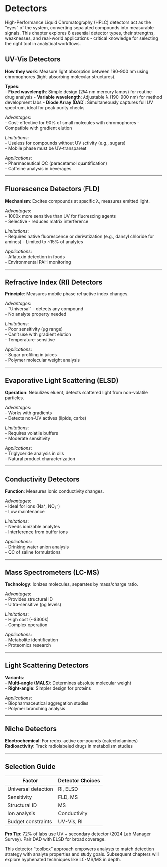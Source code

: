 # Detectors

 
High-Performance Liquid Chromatography (HPLC) detectors act as the "eyes" of the system, converting separated compounds into measurable signals. This chapter explores 8 essential detector types, their strengths, weaknesses, and real-world applications - critical knowledge for selecting the right tool in analytical workflows.

## UV-Vis Detectors  
**How they work**: Measure light absorption between 190-900 nm using chromophores (light-absorbing molecular structures).  

**Types**:  
- **Fixed wavelength**: Simple design (254 nm mercury lamps) for routine drug analysis
- **Variable wavelength**: Adjustable λ (190-900 nm) for method development labs
- **Diode Array (DAD)**: Simultaneously captures full UV spectrum, ideal for peak purity checks

*Advantages*:  
- Cost-effective for 90% of small molecules with chromophores
- Compatible with gradient elution  

*Limitations*:  
- Useless for compounds without UV activity (e.g., sugars)  
- Mobile phase must be UV-transparent  

*Applications*:  
- Pharmaceutical QC (paracetamol quantification)  
- Caffeine analysis in beverages  

---

## Fluorescence Detectors (FLD)  
**Mechanism**: Excites compounds at specific λ, measures emitted light.  

*Advantages*:  
- 1000x more sensitive than UV for fluorescing agents  
- Selective - reduces matrix interference  

*Limitations*:  
- Requires native fluorescence or derivatization (e.g., dansyl chloride for amines)
- Limited to ~15% of analytes  

*Applications*:  
- Aflatoxin detection in foods  
- Environmental PAH monitoring  

---

## Refractive Index (RI) Detectors  
**Principle**: Measures mobile phase refractive index changes.  

*Advantages*:  
- "Universal" - detects any compound  
- No analyte property needed  

*Limitations*:  
- Poor sensitivity (μg range)  
- Can't use with gradient elution  
- Temperature-sensitive  

*Applications*:  
- Sugar profiling in juices  
- Polymer molecular weight analysis  

---

## Evaporative Light Scattering (ELSD)  
**Operation**: Nebulizes eluent, detects scattered light from non-volatile particles.  

*Advantages*:  
- Works with gradients  
- Detects non-UV actives (lipids, carbs)  

*Limitations*:  
- Requires volatile buffers  
- Moderate sensitivity  

*Applications*:  
- Triglyceride analysis in oils  
- Natural product characterization  

---

## Conductivity Detectors  
**Function**: Measures ionic conductivity changes.  

*Advantages*:  
- Ideal for ions (Na⁺, NO₃⁻)  
- Low maintenance  

*Limitations*:  
- Needs ionizable analytes  
- Interference from buffer ions  

*Applications*:  
- Drinking water anion analysis  
- QC of saline formulations  

---

## Mass Spectrometers (LC-MS)  
**Technology**: Ionizes molecules, separates by mass/charge ratio.  

*Advantages*:  
- Provides structural ID  
- Ultra-sensitive (pg levels)  

*Limitations*:  
- High cost (~$300k)  
- Complex operation  

*Applications*:  
- Metabolite identification  
- Proteomics research  

---

## Light Scattering Detectors  
**Variants**:  
- **Multi-angle (MALS)**: Determines absolute molecular weight  
- **Right-angle**: Simpler design for proteins  

*Applications*:  
- Biopharmaceutical aggregation studies  
- Polymer branching analysis  

---

## Niche Detectors  
**Electrochemical**: For redox-active compounds (catecholamines)  
**Radioactivity**: Track radiolabeled drugs in metabolism studies  

---

## Selection Guide  
| Factor               | Detector Choices          |  
|-----------------------|---------------------------|  
| Universal detection   | RI, ELSD                  |  
| Sensitivity           | FLD, MS                   |  
| Structural ID         | MS                        |  
| Ion analysis          | Conductivity              |  
| Budget constraints    | UV-Vis, RI               |  

**Pro Tip**: 72% of labs use UV + secondary detector (2024 Lab Manager Survey). Pair DAD with ELSD for broad coverage.

This detector "toolbox" approach empowers analysts to match detection strategy with analyte properties and study goals. Subsequent chapters will explore hyphenated techniques like LC-MS/MS in depth.

 